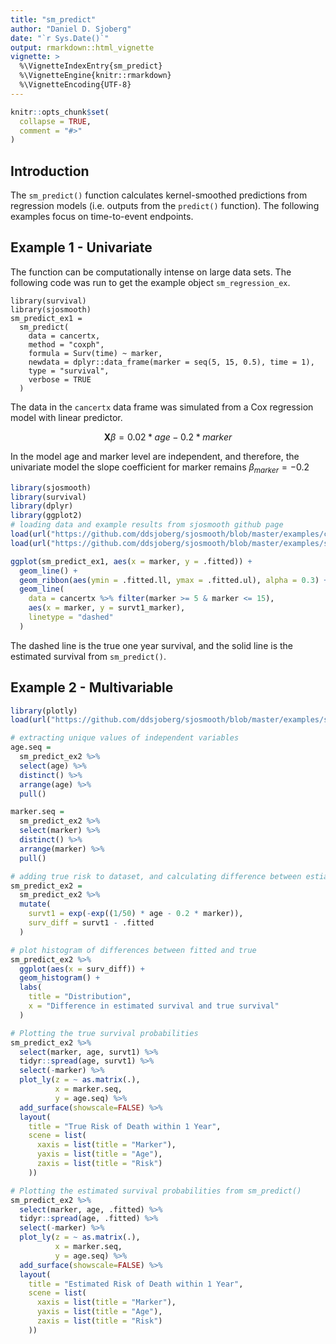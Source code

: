 ```yaml
---
title: "sm_predict"
author: "Daniel D. Sjoberg"
date: "`r Sys.Date()`"
output: rmarkdown::html_vignette
vignette: >
  %\VignetteIndexEntry{sm_predict}
  %\VignetteEngine{knitr::rmarkdown}
  %\VignetteEncoding{UTF-8}
---
```


```r
knitr::opts_chunk$set(
  collapse = TRUE,
  comment = "#>"
)
```

## Introduction

The `sm_predict()` function calculates kernel-smoothed predictions from regression models (i.e. outputs from the `predict()` function).  The following examples focus on time-to-event endpoints.

## Example 1 - Univariate

The function can be computationally intense on large data sets.  The following code was run to get the example object `sm_regression_ex`.

```
library(survival)
library(sjosmooth)
sm_predict_ex1 =
  sm_predict(
    data = cancertx,
    method = "coxph",
    formula = Surv(time) ~ marker,
    newdata = dplyr::data_frame(marker = seq(5, 15, 0.5), time = 1),
    type = "survival",
    verbose = TRUE
  )
```

The data in the `cancertx` data frame was simulated from a Cox regression model with linear predictor.  

$$
\textbf{X}\beta = 0.02 * age - 0.2 * marker
$$

In the model age and marker level are independent, and therefore, the univariate model the slope coefficient for marker remains $\beta_{marker} = -0.2$ 

```r
library(sjosmooth)
library(survival)
library(dplyr)
library(ggplot2)
# loading data and example results from sjosmooth github page
load(url("https://github.com/ddsjoberg/sjosmooth/blob/master/examples/cancertx.rda?raw=true"))
load(url("https://github.com/ddsjoberg/sjosmooth/blob/master/examples/sm_predict_ex1.rda?raw=true"))

ggplot(sm_predict_ex1, aes(x = marker, y = .fitted)) +
  geom_line() +
  geom_ribbon(aes(ymin = .fitted.ll, ymax = .fitted.ul), alpha = 0.3) +
  geom_line(
    data = cancertx %>% filter(marker >= 5 & marker <= 15),
    aes(x = marker, y = survt1_marker),
    linetype = "dashed"
  )
```

The dashed line is the true one year survival, and the solid line is the estimated survival from `sm_predict()`.

## Example 2 - Multivariable

```r
library(plotly)
load(url("https://github.com/ddsjoberg/sjosmooth/blob/master/examples/sm_predict_ex2.rda?raw=true"))

# extracting unique values of independent variables
age.seq =
  sm_predict_ex2 %>%
  select(age) %>%
  distinct() %>%
  arrange(age) %>%
  pull()

marker.seq =
  sm_predict_ex2 %>%
  select(marker) %>%
  distinct() %>%
  arrange(marker) %>%
  pull()

# adding true risk to dataset, and calculating difference between estiamted and true rate
sm_predict_ex2 = 
  sm_predict_ex2 %>%
  mutate(
    survt1 = exp(-exp((1/50) * age - 0.2 * marker)),
    surv_diff = survt1 - .fitted
  )

# plot histogram of differences between fitted and true
sm_predict_ex2 %>%
  ggplot(aes(x = surv_diff)) +
  geom_histogram() +
  labs(
    title = "Distribution",
    x = "Difference in estimated survival and true survival"
  )

# Plotting the true survival probabilities
sm_predict_ex2 %>%
  select(marker, age, survt1) %>%
  tidyr::spread(age, survt1) %>%
  select(-marker) %>%
  plot_ly(z = ~ as.matrix(.),
          x = marker.seq,
          y = age.seq) %>%
  add_surface(showscale=FALSE) %>%
  layout(
    title = "True Risk of Death within 1 Year",
    scene = list(
      xaxis = list(title = "Marker"),
      yaxis = list(title = "Age"),
      zaxis = list(title = "Risk")
    ))

# Plotting the estimated survival probabilities from sm_predict()
sm_predict_ex2 %>%
  select(marker, age, .fitted) %>%
  tidyr::spread(age, .fitted) %>%
  select(-marker) %>%
  plot_ly(z = ~ as.matrix(.),
          x = marker.seq,
          y = age.seq) %>%
  add_surface(showscale=FALSE) %>%
  layout(
    title = "Estimated Risk of Death within 1 Year",
    scene = list(
      xaxis = list(title = "Marker"),
      yaxis = list(title = "Age"),
      zaxis = list(title = "Risk")
    ))
```
